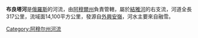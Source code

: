 '''布良塔河'''是[[俄羅斯|俄羅斯]]的河流，由[[阿穆爾州|阿穆爾州]]負責管轄，屬於[[結雅河|結雅河]]的右支流，河道全長317公里，流域面14,100平方公里，發源自[[外興安嶺|外興安嶺]]，河水主要來自融雪。

{{Russia-geo-stub}}
[[Category:阿穆尔州河流|Category:阿穆尔州河流]]